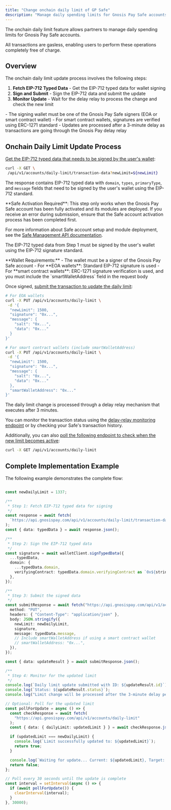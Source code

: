 ```yaml
---
title: "Change onchain daily limit of GP Safe"
description: "Manage daily spending limits for Gnosis Pay Safe accounts"
---
```


The onchain daily limit feature allows partners to manage daily spending limits for Gnosis Pay Safe accounts.

All transactions are gasless, enabling users to perform these operations completely free of charge.

## Overview

The onchain daily limit update process involves the following steps:

1. **Fetch EIP-712 Typed Data** - Get the EIP-712 typed data for wallet signing
2. **Sign and Submit** - Sign the EIP-712 data and submit the update
3. **Monitor Update** - Wait for the delay relay to process the change and check the new limit

<Warning>
- The signing wallet must be one of the Gnosis Pay Safe signers (EOA or smart contract wallet)
- For smart contract wallets, signatures are verified using ERC-1271 standard
- Updates are processed after a 3-minute delay as transactions are going through the Gnosis Pay delay relay
</Warning>

## Onchain Daily Limit Update Process

<Steps titleSize="h3">
<Step title="Fetch EIP-712 Typed Data for Signing">

[Get the EIP-712 typed data that needs to be signed by the user's wallet](/api-reference/account-management/get-transaction-data-for-setting-daily-limit):

```bash cURL
curl -X GET \
 /api/v1/accounts/daily-limit/transaction-data?newLimit=${newLimit}
```

The response contains EIP-712 typed data with `domain`, `types`, `primaryType`, and `message` fields that need to be signed by the user's wallet using the EIP-712 standard.
</Step>
<Step title="Sign and Submit EIP-712 Data">

<Warning>
**Safe Activation Required**: This step only works when the Gnosis Pay Safe account has been fully activated and its modules are deployed. If you receive an error during submission, ensure that the Safe account activation process has been completed first.

For more information about Safe account setup and module deployment, see the [Safe Management API documentation](/api-reference/safe-management/deploy-safe-modules-with-a-user-signature).
</Warning>

The EIP-712 typed data from Step 1 must be signed by the user's wallet using the EIP-712 signature standard.

<Note>
**Wallet Requirements:**
- The wallet must be a signer of the Gnosis Pay Safe account
- For **EOA wallets**: Standard EIP-712 signature is used
- For **smart contract wallets**: ERC-1271 signature verification is used, and you must include the `smartWalletAddress` field in the request body
</Note>

Once signed, [submit the transaction to update the daily limit](/api-reference/account-management/set-daily-limit):


```bash cURL
# For EOA wallets
curl -X PUT /api/v1/accounts/daily-limit \
 -d '{
  "newLimit": 1500,
  "signature": "0x...",
  "message": {
    "salt": "0x...",
    "data": "0x..."
  }
}'

# For smart contract wallets (include smartWalletAddress)
curl -X PUT /api/v1/accounts/daily-limit \
 -d '{
  "newLimit": 1500,
  "signature": "0x...",
  "message": {
    "salt": "0x...",
    "data": "0x..."
  },
  "smartWalletAddress": "0x..."
}'
```

</Step>
<Step title="Monitor the Transaction Execution">

The daily limit change is processed through a delay relay mechanism that executes after 3 minutes.

You can monitor the transaction status using the [delay-relay monitoring endpoint](/api-reference/account-management/retrieve-the-list-of-delayed-transactions-for-the-authenticated-user)
or by checking your Safe's transaction history.

Additionally, you can also [poll the following endpoint to check when the new limit becomes active](/api-reference/account-management/get-current-daily-limit):


```bash cURL
curl -X GET /api/v1/accounts/daily-limit
```

</Step>
</Steps>

## Complete Implementation Example

The following example demonstrates the complete flow:

```typescript

const newDailyLimit = 1337;

/**
 * Step 1: Fetch EIP-712 typed data for signing
 */
const response = await fetch(
  `https://api.gnosispay.com/api/v1/accounts/daily-limit/transaction-data?newLimit=${newDailyLimit}`
);
const { data: typedData } = await response.json();

/**
 * Step 2: Sign the EIP-712 typed data
 */
const signature = await walletClient.signTypedData({
  ...typedData,
  domain: {
    ...typedData.domain,
    verifyingContract: typedData.domain.verifyingContract as `0x${string}`,
  },
});

/**
 * Step 3: Submit the signed data
 */
const submitResponse = await fetch("https://api.gnosispay.com/api/v1/accounts/daily-limit", {
  method: "PUT",
  headers: { "Content-Type": "application/json" },
  body: JSON.stringify({
    newLimit: newDailyLimit,
    signature,
    message: typedData.message,
    // Include smartWalletAddress if using a smart contract wallet
    // smartWalletAddress: "0x...",
  }),
});

const { data: updateResult } = await submitResponse.json();

/**
 * Step 4: Monitor for the updated limit
 */
console.log(`Daily limit update submitted with ID: ${updateResult.id}`);
console.log(`Status: ${updateResult.status}`);
console.log("Limit change will be processed after the 3-minute delay period");

// Optional: Poll for the updated limit
const pollForUpdate = async () => {
  const checkResponse = await fetch(
    "https://api.gnosispay.com/api/v1/accounts/daily-limit"
  );
  const { data: { dailyLimit: updatedLimit } } = await checkResponse.json();

  if (updatedLimit === newDailyLimit) {
    console.log(`Limit successfully updated to: ${updatedLimit}`);
    return true;
  }

  console.log(`Waiting for update... Current: ${updatedLimit}, Target: ${newDailyLimit}`);
  return false;
};

// Poll every 30 seconds until the update is complete
const interval = setInterval(async () => {
  if (await pollForUpdate()) {
    clearInterval(interval);
  }
}, 30000);
```
